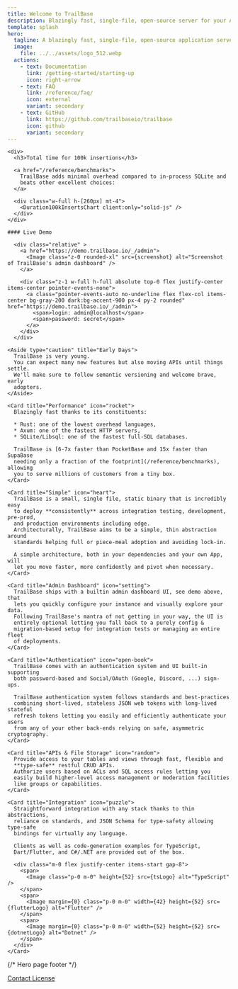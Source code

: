```yaml
---
title: Welcome to TrailBase
description: Blazingly fast, single-file, open-source server for your Applications
template: splash
hero:
  tagline: A blazingly fast, single-file, open-source application server with type-safe APIs, Auth, and Admin UI built on Rust+SQLite
  image:
    file: ../../assets/logo_512.webp
  actions:
    - text: Documentation
      link: /getting-started/starting-up
      icon: right-arrow
    - text: FAQ
      link: /reference/faq/
      icon: external
      variant: secondary
    - text: GitHub
      link: https://github.com/trailbaseio/trailbase
      icon: github
      variant: secondary
---
```





<div class="flex justify-center">
  <div class="md:w-[80%] flex flex-col gap-4">

    <div>
      <h3>Total time for 100k insertions</h3>

      <a href="/reference/benchmarks">
        TrailBase adds minimal overhead compared to in-process SQLite and
        beats other excellent choices:
      </a>

      <div class="w-full h-[260px] mt-4">
        <Duration100kInsertsChart client:only="solid-js" />
      </div>
    </div>

    #### Live Demo

      <div class="relative" >
        <a href="https://demo.trailbase.io/_/admin">
          <Image class="z-0 rounded-xl" src={screenshot} alt="Screenshot of TrailBase's admin dashboard" />
        </a>

        <div class="z-1 w-full h-full absolute top-0 flex justify-center items-center pointer-events-none">
          <a class="pointer-events-auto no-underline flex flex-col items-center bg-gray-200 dark:bg-accent-900 px-4 py-2 rounded" href="https://demo.trailbase.io/_/admin">
            <span>login: admin@localhost</span>
            <span>password: secret</span>
          </a>
        </div>
      </div>

    <Aside type="caution" title="Early Days">
      TrailBase is very young.
      You can expect many new features but also moving APIs until things settle.
      We'll make sure to follow semantic versioning and welcome brave, early
      adopters.
    </Aside>

  </div>
</div>

<div class="w-full py-8">

  <CardGrid stagger>

    <Card title="Performance" icon="rocket">
      Blazingly fast thanks to its constituents:

      * Rust: one of the lowest overhead languages,
      * Axum: one of the fastest HTTP servers,
      * SQLite/Libsql: one of the fastest full-SQL databases.

      TrailBase is [6-7x faster than PocketBase and 15x faster than SupaBase
      needing only a fraction of the footprint](/reference/benchmarks), allowing
      you to serve millions of customers from a tiny box.
    </Card>

    <Card title="Simple" icon="heart">
      TrailBase is a small, single file, static binary that is incredibly easy
      to deploy **consistently** across integration testing, development, pre-prod,
      and production environments including edge.
      Architecturally, TrailBase aims to be a simple, thin abstraction around
      standards helping full or piece-meal adoption and avoiding lock-in.

      A simple architecture, both in your dependencies and your own App, will
      let you move faster, more confidently and pivot when necessary.
    </Card>

    <Card title="Admin Dashboard" icon="setting">
      TrailBase ships with a builtin admin dashboard UI, see demo above, that
      lets you quickly configure your instance and visually explore your data.
      Following TrailBase's mantra of not getting in your way, the UI is
      entirely optional letting you fall back to a purely config &
      migration-based setup for integration tests or managing an entire fleet
      of deployments.
    </Card>

    <Card title="Authentication" icon="open-book">
      TrailBase comes with an authentication system and UI built-in supporting
      both password-based and Social/OAuth (Google, Discord, ...) sign-ups.

      TrailBase authentication system follows standards and best-practices
      combining short-lived, stateless JSON web tokens with long-lived stateful
      refresh tokens letting you easily and efficiently authenticate your users
      from any of your other back-ends relying on safe, asymmetric cryptography.
    </Card>

    <Card title="APIs & File Storage" icon="random">
      Provide access to your tables and views through fast, flexible and
      **type-safe** restful CRUD APIs.
      Authorize users based on ACLs and SQL access rules letting you
      easily build higher-level access management or moderation facilities
      like groups or capabilities.
    </Card>

    <Card title="Integration" icon="puzzle">
      Straightforward integration with any stack thanks to thin abstractions,
      reliance on standards, and JSON Schema for type-safety allowing type-safe
      bindings for virtually any language.

      Clients as well as code-generation examples for TypeScript,
      Dart/Flutter, and C#/.NET are provided out of the box.

      <div class="m-0 flex justify-center items-start gap-8">
        <span>
          <Image class="p-0 m-0" height={52} src={tsLogo} alt="TypeScript" />
        </span>
        <span>
          <Image margin={0} class="p-0 m-0" width={42} height={52} src={flutterLogo} alt="Flutter" />
        </span>
        <span>
          <Image margin={0} class="p-0 m-0" width={52} height={52} src={dotnetLogo} alt="Dotnet" />
        </span>
      </div>
    </Card>

  </CardGrid>
</div>


<div class="flex justify-center">
  <div class="md:w-[80%] flex flex-col items-center gap-4">
    <Aside type="tip" title="Roadmap">
      <Roadmap />
    </Aside>

  </div>
</div>

{/* Hero page footer */}

<div class="h-[30px]" />
<div class="w-full mt-[28px] h-[1px] bg-accent-200" />

<div class="w-full flex justify-end">
  <div class="flex flex-col items-end mr-4">
    <a class="no-underline" href="/contact">
      Contact
    </a>
    <a class="no-underline" href="/license">
      License
    </a>
  </div>
</div>
